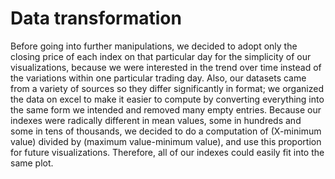 # Data transformation

Before going into further manipulations, we decided to adopt only the closing price of each index on that particular day for the simplicity of our visualizations, because we were interested in the trend over time instead of the variations within one particular trading day. Also, our datasets came from a variety of sources so they differ significantly in format; we organized the data on excel to make it easier to compute by converting everything into the same form we intended and removed many empty entries. Because our indexes were radically different in mean values, some in hundreds and some in tens of thousands, we decided to do a computation of (X-minimum value) divided by (maximum value-minimum value), and use this proportion for future visualizations. Therefore, all of our indexes could easily fit into the same plot.